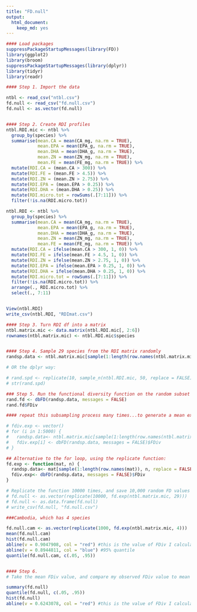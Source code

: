 ```yaml
---
title: "FD.null"
output: 
  html_document: 
    keep_md: yes
---
```


```r
#### Load packages
suppressPackageStartupMessages(library(FD))
library(ggplot2)
library(broom)
suppressPackageStartupMessages(library(dplyr))
library(tidyr)
library(readr)

#### Step 1. Import the data

ntbl <- read_csv("ntbl.csv")
fd.null <- read_csv("fd.null.csv")
fd.null <- as.vector(fd.null)


#### Step 2. Create RDI profiles
ntbl.RDI.mic <- ntbl %>% 
  group_by(species) %>% 
  summarise(mean.CA = mean(CA_mg, na.rm = TRUE),
            mean.EPA = mean(EPA_g, na.rm = TRUE), 
            mean.DHA = mean(DHA_g, na.rm = TRUE), 
            mean.ZN = mean(ZN_mg, na.rm = TRUE), 
            mean.FE = mean(FE_mg, na.rm = TRUE)) %>% 
  mutate(RDI.CA = (mean.CA > 300)) %>% 
  mutate(RDI.FE = (mean.FE > 4.5)) %>% 
  mutate(RDI.ZN = (mean.ZN > 2.75)) %>% 
  mutate(RDI.EPA = (mean.EPA > 0.25)) %>% 
  mutate(RDI.DHA = (mean.DHA > 0.25)) %>% 
  mutate(RDI.micro.tot = rowSums(.[7:11])) %>% 
  filter(!is.na(RDI.micro.tot)) 

ntbl.RDI <- ntbl %>% 
  group_by(species) %>% 
  summarise(mean.CA = mean(CA_mg, na.rm = TRUE),
            mean.EPA = mean(EPA_g, na.rm = TRUE), 
            mean.DHA = mean(DHA_g, na.rm = TRUE), 
            mean.ZN = mean(ZN_mg, na.rm = TRUE), 
            mean.FE = mean(FE_mg, na.rm = TRUE)) %>% 
  mutate(RDI.CA = ifelse(mean.CA > 300, 1, 0)) %>% 
  mutate(RDI.FE = ifelse(mean.FE > 4.5, 1, 0)) %>% 
  mutate(RDI.ZN = ifelse(mean.ZN > 2.75, 1, 0)) %>% 
  mutate(RDI.EPA = ifelse(mean.EPA > 0.25, 1, 0)) %>% 
  mutate(RDI.DHA = ifelse(mean.DHA > 0.25, 1, 0)) %>% 
  mutate(RDI.micro.tot = rowSums(.[7:11])) %>% 
  filter(!is.na(RDI.micro.tot)) %>% 
  arrange(., RDI.micro.tot) %>% 
  select(., 7:11)


View(ntbl.RDI)
write_csv(ntbl.RDI, "RDImat.csv")

#### Step 3. Turn RDI df into a matrix
ntbl.matrix.mic <- data.matrix(ntbl.RDI.mic[, 2:6])
rownames(ntbl.matrix.mic) <- ntbl.RDI.mic$species


#### Step 4. Sample 29 species from the RDI matrix randomly
randsp.data <- ntbl.matrix.mic[sample(1:length(row.names(ntbl.matrix.mic)), 29, replace = FALSE),]

# OR the dplyr way:

# rand.spd <- replicate(10, sample_n(ntbl.RDI.mic, 50, replace = FALSE))
# str(rand.spd)

### Step 5. Run the functional diversity function on the random subset
rand.fd <- dbFD(randsp.data, messages = FALSE)
rand.fd$FDiv

#### repeat this subsampling process many times...to generate a mean expected FD value.

# fdiv.exp <- vector()
# for (i in 1:5000) {
#   randsp.data<- ntbl.matrix.mic[sample(1:length(row.names(ntbl.matrix.mic)), 29, replace = FALSE),]
#   fdiv.exp[i] <- dbFD(randsp.data, messages = FALSE)$FDiv
# }

## Alternative to the for loop, using the replicate function:
fd.exp <- function(mat, n) {
  randsp.data<- mat[sample(1:length(row.names(mat)), n, replace = FALSE),]
  fdiv.exp<- dbFD(randsp.data, messages = FALSE)$FDiv
}

# Replicate the function 10000 times, and save 10,000 random FD values as a csv
# fd.null <- as.vector(replicate(10000, fd.exp(ntbl.matrix.mic, 29)))
# fd.null <- as.data.frame(fd.null)
# write_csv(fd.null, "fd.null.csv")

###Cambodia, which has 4 species

fd.null.cam <- as.vector(replicate(1000, fd.exp(ntbl.matrix.mic, 4)))
mean(fd.null.cam)
hist(fd.null.cam)
abline(v = 0.9047908, col = "red") #this is the value of FDiv I calculated for the Cambodia species
abline(v = 0.8944811, col = "blue") #95% quantile
quantile(fd.null.cam, c(.05, .95))


#### Step 6. 
# Take the mean FDiv value, and compare my observed FDiv value to mean expected value.

summary(fd.null)
quantile(fd.null, c(.05, .95))
hist(fd.null)
abline(v = 0.6243078, col = "red") #this is the value of FDiv I calculated for the US species

```


